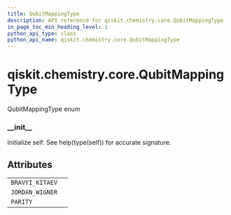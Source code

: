 ```yaml
---
title: QubitMappingType
description: API reference for qiskit.chemistry.core.QubitMappingType
in_page_toc_min_heading_level: 1
python_api_type: class
python_api_name: qiskit.chemistry.core.QubitMappingType
---
```


<span id="qiskit-chemistry-core-qubitmappingtype" />

# qiskit.chemistry.core.QubitMappingType

<Class id="qiskit.chemistry.core.QubitMappingType" isDedicatedPage={true} github="https://github.com/qiskit-community/qiskit-aqua/tree/stable/0.8/qiskit/chemistry/core/hamiltonian.py" signature="QubitMappingType(value)">
  QubitMappingType enum

  ### \_\_init\_\_

  <Function id="qiskit.chemistry.core.QubitMappingType.__init__" name="__init__" signature="__init__()">
    Initialize self. See help(type(self)) for accurate signature.
  </Function>

  ## Attributes

  |                 |   |
  | --------------- | - |
  | `BRAVYI_KITAEV` |   |
  | `JORDAN_WIGNER` |   |
  | `PARITY`        |   |
</Class>

